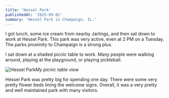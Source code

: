 ```yaml
---
title: 'Hessel Park'
publishedAt: '2025-09-02'
summary: 'Hessel Park in Champaign, IL.'
---
```


I got lunch, some ice cream from nearby Jarlings, and then sat down to work at Hessel Park. This park was very active, even at 2 PM on a Tuesday. The parks proximity to Champaign is a strong plus.

I sat down at a shaded picnic table to work. Many people were walking around, playing at the playground, or playing pickleball.

![Hessel Park](/hessel_park/Hessel-Park-2.jpeg)*My picnic table view*

Hessel Park was pretty big for spending one day. There were some very pretty flower beds lining the welcome signs. Overall, it was a very pretty and well maintained park with many visitors.